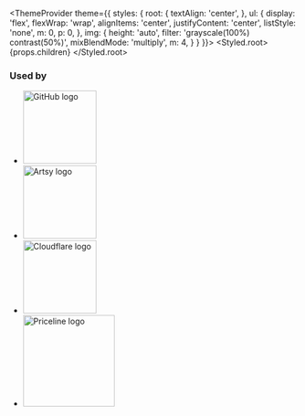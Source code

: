 
  <ThemeProvider
    theme={{
      styles: {
        root: {
          textAlign: 'center',
        },
        ul: {
          display: 'flex',
          flexWrap: 'wrap',
          alignItems: 'center',
          justifyContent: 'center',
          listStyle: 'none',
          m: 0,
          p: 0,
        },
        img: {
          height: 'auto',
          filter: 'grayscale(100%) contrast(50%)',
          mixBlendMode: 'multiply',
          m: 4,
        }
      }
    }}>
    <Styled.root>
      {props.children}
    </Styled.root>
  </ThemeProvider>

### Used by

<ul>
<li>
  <img
    alt='GitHub logo'
    src='https://github.githubassets.com/images/modules/logos_page/GitHub-Logo.png'
    width='128'
  />
</li>
<li>
  <img
    alt='Artsy logo'
    src='https://erica-prince.com/wp-content/uploads/2018/08/artsy-logo.png'
    width='128'
  />
</li>
<li>
  <img
    alt='Cloudflare logo'
    src='https://www.cloudflare.com/img/logo-cloudflare-dark.svg'
    width='128'
  />
</li>
<li>
  <img
    alt='Priceline logo'
    src='https://www.freelogovectors.net/svg03/priceline-logo.svg'
    width='160'
  />
</li>
</ul>
